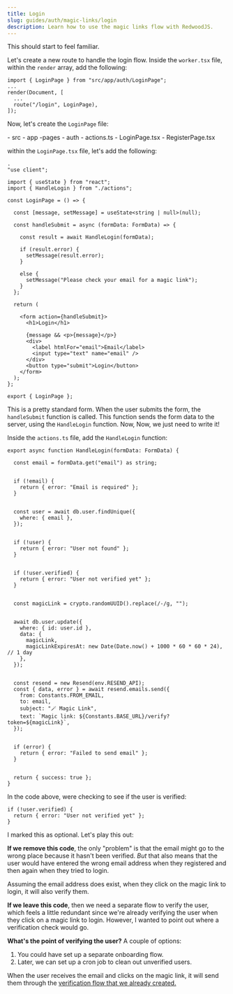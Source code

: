 ```yaml
---
title: Login
slug: guides/auth/magic-links/login
description: Learn how to use the magic links flow with RedwoodJS.
---
```



This should start to feel familiar.

Let's create a new route to handle the login flow. Inside the `worker.tsx` file, within the `render` array, add the following:

```tsx title="src/app/auth/worker.tsx" showLineNumbers=false
import { LoginPage } from "src/app/auth/LoginPage";
...
render(Document, [
  ...
  route("/login", LoginPage),
]);
```

Now, let's create the `LoginPage` file:

<FileTree>
- src
  - app
    -pages
      - auth
        - actions.ts
        - LoginPage.tsx
        - RegisterPage.tsx
</FileTree>

within the `LoginPage.tsx` file, let's add the following:

```tsx title="src/app/auth/LoginPage.tsx" showLineNumbers=false {"1. This will be a client component": 1} {"2. Setup state to hold the message from the server": 8} {"3. When the form is submitted, call handleSubmit function": 25} {"4. Send the form data to the server": 12} {"6. If there was an error, set an error message": 14} {"7. If there wasn't an error, set a success message": 18} {"8. Display the error message": 28}
.
"use client";

import { useState } from "react";
import { HandleLogin } from "./actions";

const LoginPage = () => {

  const [message, setMessage] = useState<string | null>(null);

  const handleSubmit = async (formData: FormData) => {

    const result = await HandleLogin(formData);

    if (result.error) {
      setMessage(result.error);
    }

    else {
      setMessage("Please check your email for a magic link");
    }
  };

  return (

    <form action={handleSubmit}>
      <h1>Login</h1>

      {message && <p>{message}</p>}
      <div>
        <label htmlFor="email">Email</label>
        <input type="text" name="email" />
      </div>
      <button type="submit">Login</button>
    </form>
  );
};

export { LoginPage };
```

This is a pretty standard form. When the user submits the form, the `handleSubmit` function is called. This function sends the form data to the server, using the `HandleLogin` function. Now, Now, we just need to write it!

Inside the `actions.ts` file, add the `HandleLogin` function:

```tsx title="src/app/auth/actions.ts" showLineNumbers=false {"1. Get the data from the form": 2} {"2. Validate the form": 5} {"3. Check if the user exists": 10} {"4. If the user doesn't exist, return an error": 15} {"5. (Optional) Check to see if the user is verified - details below": 20} {"6. Generate a magic link": 25} {"7. Save the magic link to the database": 28} {"8. Send the magic link to the user's email address": 37} {"9. If there's an error, return it.": 46} {"9. Otherwise, return a success message": 51}
export async function HandleLogin(formData: FormData) {

  const email = formData.get("email") as string;


  if (!email) {
    return { error: "Email is required" };
  }


  const user = await db.user.findUnique({
    where: { email },
  });


  if (!user) {
    return { error: "User not found" };
  }


  if (!user.verified) {
    return { error: "User not verified yet" };
  }


  const magicLink = crypto.randomUUID().replace(/-/g, "");


  await db.user.update({
    where: { id: user.id },
    data: {
      magicLink,
      magicLinkExpiresAt: new Date(Date.now() + 1000 * 60 * 60 * 24), // 1 day
    },
  });


  const resend = new Resend(env.RESEND_API);
  const { data, error } = await resend.emails.send({
    from: Constants.FROM_EMAIL,
    to: email,
    subject: "🪄 Magic Link",
    text: `Magic link: ${Constants.BASE_URL}/verify?token=${magicLink}`,
  });


  if (error) {
    return { error: "Failed to send email" };
  }


  return { success: true };
}
```

<Aside title="Verifying the User" type="note">
In the code above, were checking to see if the user is verified:

```
if (!user.verified) {
  return { error: "User not verified yet" };
}
```

I marked this as optional. Let's play this out:

**If we remove this code**, the only "problem" is that the email might go to the wrong place because it hasn't been verified. _But_ that also means that the user would have entered the wrong email address when they registered and then again when they tried to login.

Assuming the email address does exist, when they click on the magic link to login, it will also verify them.

**If we leave this code**, then we need a separate flow to verify the user, which feels a little redundant since we're already verifying the user when they click on a magic link to login. However, I wanted to point out where a verification check would go.

**What's the point of verifying the user?** A couple of options:

1. You could have set up a separate onboarding flow.
2. Later, we can set up a cron job to clean out unverified users.
</Aside>

When the user receives the email and clicks on the magic link, it will send them through the [verification flow that we already created.](/guides/auth/magic-links/verification)
